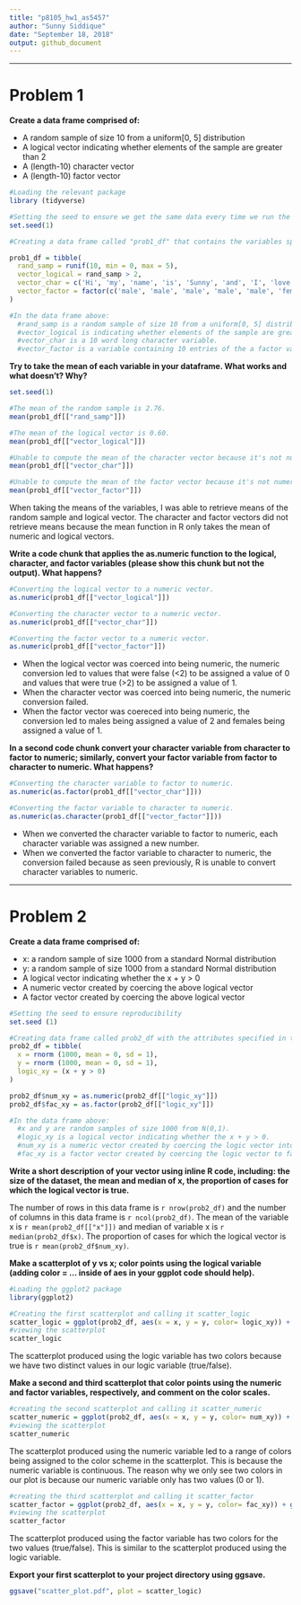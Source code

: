 ```yaml
---
title: "p8105_hw1_as5457"
author: "Sunny Siddique"
date: "September 18, 2018"
output: github_document
---
```


-------------------------------------------------------------------------------------

# Problem 1

**Create a data frame comprised of:**

* A random sample of size 10 from a uniform[0, 5] distribution
* A logical vector indicating whether elements of the sample are greater than 2
* A (length-10) character vector
* A (length-10) factor vector


```r
#Loading the relevant package
library (tidyverse)

#Setting the seed to ensure we get the same data every time we run the code
set.seed(1)

#Creating a data frame called "prob1_df" that contains the variables specified in the prompt.

prob1_df = tibble(
  rand_samp = runif(10, min = 0, max = 5),
  vector_logical = rand_samp > 2,
  vector_char = c('Hi', 'my', 'name', 'is', 'Sunny', 'and', 'I', 'love', 'chicken', 'wings'),
  vector_factor = factor(c('male', 'male', 'male', 'male', 'male', 'female', 'female', 'female', 'female', 'female'))
)

#In the data frame above:
  #rand_samp is a random sample of size 10 from a uniform[0, 5] distribution.
  #vector_logical is indicating whether elements of the sample are greater than 2.
  #vector_char is a 10 word long character variable.
  #vector_factor is a variable containing 10 entries of the a factor variable, male or female. 

```


**Try to take the mean of each variable in your dataframe. What works and what doesn’t? Why?**

```r

set.seed(1)

#The mean of the random sample is 2.76.
mean(prob1_df[["rand_samp"]])

#The mean of the logical vector is 0.60.
mean(prob1_df[["vector_logical"]])

#Unable to compute the mean of the character vector because it's not numeric or logical.
mean(prob1_df[["vector_char"]])

#Unable to compute the mean of the factor vector because it's not numeric or logical.
mean(prob1_df[["vector_factor"]])

```

When taking the means of the variables, I was able to retrieve means of the random sample and logical vector. The character and factor vectors did not retrieve means because the mean function in R only takes the mean of numeric and logical vectors.  




**Write a code chunk that applies the as.numeric function to the logical, character, and factor variables (please show this chunk but not the output). What happens?**

```r

#Converting the logical vector to a numeric vector.
as.numeric(prob1_df[["vector_logical"]])

#Converting the character vector to a numeric vector.
as.numeric(prob1_df[["vector_char"]])

#Converting the factor vector to a numeric vector.
as.numeric(prob1_df[["vector_factor"]])
```

* When the logical vector was coerced into being numeric, the numeric conversion led to values that were false (<2) to be assigned a value of 0 and values that were true (>2) to be assigned a value of 1. 
* When the character vector was coerced into being numeric, the numeric conversion failed. 
* When the factor vector was coereced into being numeric, the conversion led to males being assigned a value of 2 and females being assigned a value of 1. 

**In a second code chunk convert your character variable from character to factor to numeric; similarly, convert your factor variable from factor to character to numeric. What happens?**

```r

#Converting the character variable to factor to numeric.
as.numeric(as.factor(prob1_df[["vector_char"]]))

#Converting the factor variable to character to numeric.
as.numeric(as.character(prob1_df[["vector_factor"]]))
```

* When we converted the character variable to factor to numeric, each character variable was assigned a new number. 
* When we converted the factor variable to character to numeric, the conversion failed because as seen previously, R is unable to convert character variables to numeric. 

-------------------------------------------------------------------------------------

# Problem 2


**Create a data frame comprised of:**

* x: a random sample of size 1000 from a standard Normal distribution
* y: a random sample of size 1000 from a standard Normal distribution
* A logical vector indicating whether the x + y > 0
* A numeric vector created by coercing the above logical vector
* A factor vector created by coercing the above logical vector

```r
#Setting the seed to ensure reproducibility
set.seed (1)

#Creating data frame called prob2_df with the attributes specified in the prompt
prob2_df = tibble(
  x = rnorm (1000, mean = 0, sd = 1),
  y = rnorm (1000, mean = 0, sd = 1),
  logic_xy = (x + y > 0)
)

prob2_df$num_xy = as.numeric(prob2_df[["logic_xy"]])
prob2_df$fac_xy = as.factor(prob2_df[["logic_xy"]])

#In the data frame above:
  #x and y are random samples of size 1000 from N(0,1).
  #logic_xy is a logical vector indicating whether the x + y > 0.
  #num_xy is a numeric vector created by coercing the logic vector into numeric.
  #fac_xy is a factor vector created by coercing the logic vector to factor.
```



**Write a short description of your vector using inline R code, including: the size of the dataset, the mean and median of x, the proportion of cases for which the logical vector is true.**

The number of rows in this data frame is `r nrow(prob2_df)` and the number of columns in this data frame is `r ncol(prob2_df)`. The mean of the variable x is `r mean(prob2_df[["x"]])` and median of variable x is `r median(prob2_df$x)`. The proportion of cases for which the logical vector is true is `r mean(prob2_df$num_xy)`.


**Make a scatterplot of y vs x; color points using the logical variable (adding color = ... inside of aes in your ggplot code should help).**

```r

#Loading the ggplot2 package
library(ggplot2)

#Creating the first scatterplot and calling it scatter_logic
scatter_logic = ggplot(prob2_df, aes(x = x, y = y, color= logic_xy)) + geom_point()
#viewing the scatterplot
scatter_logic

```

The scatterplot produced using the logic variable has two colors because we have two distinct values in our logic variable (true/false).

**Make a second and third scatterplot that color points using the numeric and factor variables, respectively, and comment on the color scales.**

```r

#creating the second scatterplot and calling it scatter_numeric
scatter_numeric = ggplot(prob2_df, aes(x = x, y = y, color= num_xy)) + geom_point()
#viewing the scatterplot
scatter_numeric
```

The scatterplot produced using the numeric variable led to a range of colors being assigned to the color scheme in the scatterplot. This is because the numeric variable is continuous. The reason why we only see two colors in our plot is because our numeric variable only has two values (0 or 1).

```r

#creating the third scatterplot and calling it scatter_factor
scatter_factor = ggplot(prob2_df, aes(x = x, y = y, color= fac_xy)) + geom_point()
#viewing the scatterplot
scatter_factor
```

The scatterplot produced using the factor variable has two colors for the two values (true/false). This is similar to the scatterplot produced using the logic variable. 

**Export your first scatterplot to your project directory using ggsave.**

```r
ggsave("scatter_plot.pdf", plot = scatter_logic)
```








